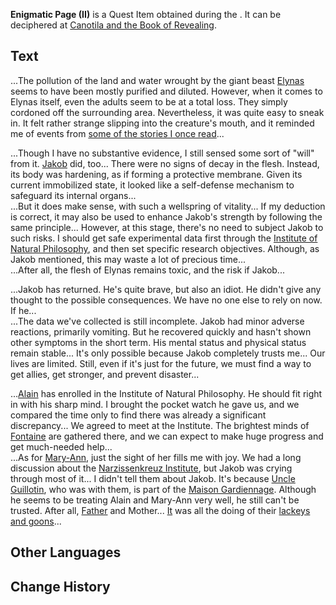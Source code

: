{{Item Infobox
|id           = 120343
|image        = Item Enigmatic Page (II).png
|type         = Quest Items
|description  = An ancient paper whose contents are completely unintelligible.<br>Perhaps there's some way to decipher the contents.
|source1      = Found during [[Book of Esoteric Revelations]]
}}
'''Enigmatic Page (II)''' is a Quest Item obtained during the {{Quest|Book of Esoteric Revelations}}. It can be deciphered at [[Canotila and the Book of Revealing]].

==Text==
...The pollution of the land and water wrought by the giant beast [[Elynas (NPC)|Elynas]] seems to have been mostly purified and diluted. However, when it comes to Elynas itself, even the adults seem to be at a total loss. They simply cordoned off the surrounding area. Nevertheless, it was quite easy to sneak in. It felt rather strange slipping into the creature's mouth, and it reminded me of events from [[Ballad of the Fjords|some of the stories I once read]]...

...Though I have no substantive evidence, I still sensed some sort of "will" from it. [[Jakob]] did, too... There were no signs of decay in the flesh. Instead, its body was hardening, as if forming a protective membrane. Given its current immobilized state, it looked like a self-defense mechanism to safeguard its internal organs...<br>
...But it does make sense, with such a wellspring of vitality... If my deduction is correct, it may also be used to enhance Jakob's strength by following the same principle... However, at this stage, there's no need to subject Jakob to such risks. I should get safe experimental data first through the [[Institute of Natural Philosophy]], and then set specific research objectives. Although, as Jakob mentioned, this may waste a lot of precious time...<br>
...After all, the flesh of Elynas remains toxic, and the risk if Jakob...

...Jakob has returned. He's quite brave, but also an idiot. He didn't give any thought to the possible consequences. We have no one else to rely on now. If he...<br>
...The data we've collected is still incomplete. Jakob had minor adverse reactions, primarily vomiting. But he recovered quickly and hasn't shown other symptoms in the short term. His mental status and physical status remain stable... It's only possible because Jakob completely trusts me... Our lives are limited. Still, even if it's just for the future, we must find a way to get allies, get stronger, and prevent disaster...

...[[Alain Guillotin|Alain]] has enrolled in the Institute of Natural Philosophy. He should fit right in with his sharp mind. I brought the pocket watch he gave us, and we compared the time only to find there was already a significant discrepancy... We agreed to meet at the Institute. The brightest minds of [[Fontaine]] are gathered there, and we can expect to make huge progress and get much-needed help...<br>
...As for [[Mary-Ann]], just the sight of her fills me with joy. We had a long discussion about the [[Narzissenkreuz Institute]], but Jakob was crying through most of it... I didn't tell them about Jakob. It's because [[Emanuel Guillotin|Uncle Guillotin]], who was with them, is part of the [[Maison Gardiennage]]. Although he seems to be treating Alain and Mary-Ann very well, he still can't be trusted. After all, [[Renault de Petrichor|Father]] and Mother... [[Poisson#Siege of Poisson|It]] was all the doing of their [[Marechaussee Phantom|lackeys and goons]]...

==Other Languages==
{{Other Languages|default_hidden=1
|en      = Enigmatic Page (II)
|zhs     = 神秘的书页・其二
|zhs_rm  = Shénmì de Shūyè - Qí Èr
|zht     = 神秘的書頁・其二
|zht_rm  = Shénmì de Shūyè - Qí Èr
|ja      = 不思議な本のページ・2
|ja_rm   = Fushigi-na Hon no Peeji - Ni
|ko      = 신비한 페이지・두 번째
|ko_rm   = 
|es      = Página misteriosa (II)
|fr      = Page énigmatique (2)
|ru      = Загадочная страница II
|th      = หน้ากระดาษลึกลับ - 2
|th_rm   = 
|vi      = Trang Sách Bí Ẩn II
|de      = Mysteriöse Buchseite II
|id      = Berkas Misterius: II
|pt      = Página Misteriosa de um Livro II
|tr      = Esrarengiz Sayfa (II)
|it      = Pagina misteriosa (II)
}}

==Change History==
{{Change History|4.0}}